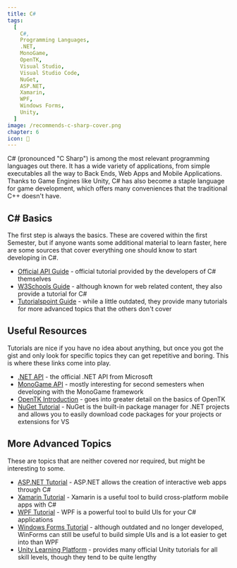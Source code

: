```yaml
---
title: C#
tags:
  [
    C#,
    Programming Languages,
    .NET,
    MonoGame,
    OpenTK,
    Visual Studio,
    Visual Studio Code,
    NuGet,
    ASP.NET,
    Xamarin,
    WPF,
    Windows Forms,
    Unity,
  ]
image: /recommends-c-sharp-cover.png
chapter: 6
icon: 🦚
---
```


C# (pronounced "C Sharp") is among the most relevant programming languages out there. It has a wide variety of applications, from simple executables all the way to Back Ends, Web Apps and Mobile Applications. Thanks to Game Engines like Unity, C# has also become a staple language for game development, which offers many conveniences that the traditional C++ doesn't have.

## C# Basics

The first step is always the basics. These are covered within the first Semester, but if anyone wants some additional material to learn faster, here are some sources that cover everything one should know to start developing in C#.

- [Official API Guide](https://docs.microsoft.com/en-us/dotnet/csharp/tour-of-csharp/tutorials/) - official tutorial provided by the developers of C# themselves
- [W3Schools Guide](https://www.w3schools.com/cs/index.php) - although known for web related content, they also provide a tutorial for C#
- [Tutorialspoint Guide](https://www.tutorialspoint.com/csharp/index.htm) - while a little outdated, they provide many tutorials for more advanced topics that the others don't cover

## Useful Resources

Tutorials are nice if you have no idea about anything, but once you got the gist and only look for specific topics they can get repetitive and boring. This is where these links come into play.

- [.NET API](https://docs.microsoft.com/en-us/dotnet/api/?view=net-5.0) - the official .NET API from Microsoft
- [MonoGame API](https://docs.monogame.net/api/Microsoft.Xna.Framework.html) - mostly interesting for second semesters when developing with the MonoGame framework
- [OpenTK Introduction](https://opentk.net/learn/index.html) - goes into greater detail on the basics of OpenTK
- [NuGet Tutorial](https://docs.microsoft.com/en-us/nuget/quickstart/install-and-use-a-package-in-visual-studio) - NuGet is the built-in package manager for .NET projects and allows you to easily download code packages for your projects or extensions for VS

## More Advanced Topics

These are topics that are neither covered nor required, but might be interesting to some.

- [ASP.NET Tutorial](https://docs.microsoft.com/en-us/aspnet/core/tutorials/razor-pages/razor-pages-start?view=aspnetcore-5.0&tabs=visual-studio) - ASP.NET allows the creation of interactive web apps through C#
- [Xamarin Tutorial](https://dotnet.microsoft.com/learn/xamarin/hello-world-tutorial/intro) - Xamarin is a useful tool to build cross-platform mobile apps with C#
- [WPF Tutorial](https://docs.microsoft.com/de-de/visualstudio/get-started/csharp/tutorial-wpf?view=vs-2019) - WPF is a powerful tool to build UIs for your C# applications
- [Windows Forms Tutorial](https://docs.microsoft.com/de-de/visualstudio/ide/create-csharp-winform-visual-studio?toc=%2Fvisualstudio%2Fget-started%2Fcsharp%2Ftoc.json&bc=%2Fvisualstudio%2Fget-started%2Fcsharp%2Fbreadcrumb%2Ftoc.json&view=vs-2019) - although outdated and no longer developed, WinForms can still be useful to build simple UIs and is a lot easier to get into than WPF
- [Unity Learning Platform](https://learn.unity.com/) - provides many official Unity tutorials for all skill levels, though they tend to be quite lengthy
